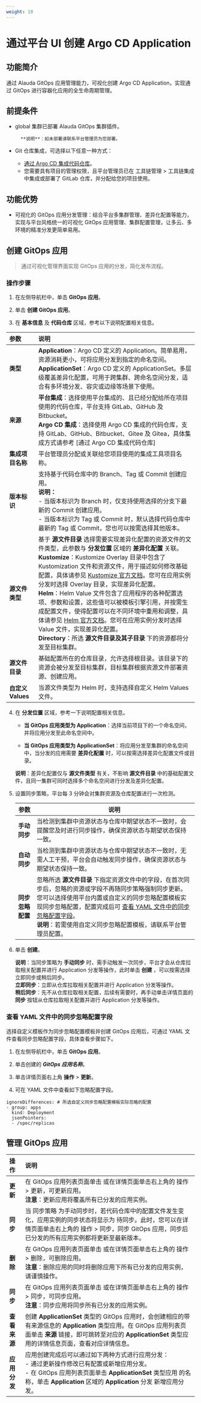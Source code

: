 ```yaml
---
weight: 10
---
```


# 通过平台 UI 创建 Argo CD Application

## 功能简介
通过 Alauda GitOps 应用管理能力，可视化创建 Argo CD Application，实现通过 GitOps 进行容器化应用的全生命周期管理。

## 前提条件 

- global 集群已部署 Alauda GitOps 集群插件。

        **说明**：如未部署请联系平台管理员为您部署。

- Git 仓库集成，可选择以下任意一种方式：
    - [通过 Argo CD 集成代码仓库](/ui/gitops/how_to/argocd_git)。
    - 您需要具有项目的管理权限，且平台管理员已在 工具链管理 > 工具链集成 中集成或部署了 GitLab 仓库，并分配给您的项目使用。

## 功能优势

- 可视化的 GitOps 应用分发管理：结合平台多集群管理、差异化配置等能力，实现与平台风格统一的可视化 GitOps 应用管理、集群配置管理，让多云、多环境的精准分发更简单易用。


## 创建 GitOps 应用

> 通过可视化管理界面实现 GitOps 应用的分发，简化发布流程。

### 操作步骤

1. 在左侧导航栏中，单击 **GitOps 应用**。

2. 单击 **创建 GitOps 应用**。

3. 在 **基本信息** 及 **代码仓库** 区域，参考以下说明配置相关信息。

|   **参数**                       | **说明** | 
| :----- | :--------------------------------- |
|   **类型**                       |**Application**：Argo CD 定义的 Application。简单易用，资源消耗更小，可将应用分发到指定的命名空间。<br/> **ApplicationSet**：Argo CD 定义的 ApplicationSet。多层级覆盖差异化配置，可用于跨集群、跨命名空间分发，适合有多环境分发、容灾或边缘等场景下使用。 |
|   **来源**                       |**平台集成**：选择使用平台集成的、且已经分配给所在项目使用的代码仓库，平台支持 GitLab、GitHub 及 Bitbucket。<br/> **Argo CD 集成**：选择使用 Argo CD 集成的代码仓库，支持 GitLab、GitHub、Bitbucket、Gitee 及 Gitea，具体集成方式请参考 [通过 Argo CD 集成代码仓库] |
|  **集成项目名称**                 | 平台管理员分配或关联给您项目使用的集成工具项目名称。|
|  **版本标识**                     | 支持基于代码仓库中的 Branch、Tag 或 Commit 创建应用。<br/>**说明：** <br/> - 当版本标识为 Branch 时，仅支持使用选择的分支下最新的 Commit 创建应用。<br/> - 当版本标识为 Tag 或 Commit 时，默认选择代码仓库中最新的 Tag 或 Commit，您也可以按需选择其他版本。|
|  **源文件类型**                   | 基于 **源文件目录** 选择需要实现差异化配置的资源文件的文件类型，此参数与 **分发位置** 区域的 **差异化配置** 关联。<br/>**Kustomize**：Kustomize Overlay 目录中包含了 Kustomization 文件和资源文件，用于描述如何修改基础配置，具体请参见 [Kustomize 官方文档](https://kubectl.docs.kubernetes.io/zh/guides/)。您可在应用实例分发时选择 Overlay 目录，实现差异化配置。<br/>**Helm**：Helm Value 文件包含了应用程序的各种配置选项、参数和设置，这些值可以被模板引擎引用，并按需生成配置文件，使得配置可以在不同环境中重用和调整，具体请参见 [Helm 官方文档](https://helm.sh/zh/docs/chart_template_guide/values_files/)。您可在应用实例分发时选择 Value 文件，实现差异化配置。<br/>**Directory**：所选 **源文件目录及其子目录** 下的资源都将分发至目标集群。|   
|  **源文件目录**                   |基础配置所在的仓库目录，允许选择根目录。该目录下的资源会被分发至目标集群，目标集群根据资源文件部署资源、创建应用。|   
|  **自定义 Values**               | 当源文件类型为 Helm 时，支持选择自定义 Helm Values 文件。|  

4. 在 **分发位置** 区域，参考一下说明配置相关信息。

    - **当 GitOps 应用类型为 Application**：选择当前项目下的一个命名空间，并将应用分发至此命名空间中。

    - **当 GitOps 应用类型为 ApplicationSet**：将应用分发至集群的命名空间中，当分发的应用需要 **差异化配置** 时，可以按需选择差异化配置文件或目录。

     **说明**：差异化配置仅与 **源文件类型** 有关，不影响 **源文件目录** 中的基础配置文件，且同一集群可同时选择多个命名空间进行分发及差异化配置。

5. 设置同步策略，平台每 3 分钟会对集群资源及仓库配置进行一次检测。

    |参数| 说明                                                         |
    | --------------------- | ------------------------------------------------------------ |
    |**手动同步**| 当检测到集群中资源状态与仓库中期望状态不一致时，会提醒您及时进行同步操作，确保资源状态与期望状态保持一致。|
    |**自动同步**| 当检测到集群中资源状态与仓库中期望状态不一致时，无需人工干预，平台会自动触发同步操作，确保资源状态与期望状态保持一致。 |
    |**同步忽略配置**|忽略所选 **源文件目录** 下指定资源文件中的字段，在首次同步后，忽略的资源或字段不再随同步策略强制同步更新。您可以选择使用平台内置或自定义的同步忽略配置模板实现同步忽略配置，配置完成后可 [查看 YAML 文件中的同步忽略配置字段](#viewyaml)。<br/>**说明**：若需使用自定义同步忽略配置模板，请联系平台管理员配置。|   

6. 单击 **创建**。

    **说明**：当同步策略为 **手动同步** 时，需手动触发一次同步，平台才会从仓库拉取相关配置并进行 Application 分发等操作，此时单击 **创建** ，可以按需选择立即同步或稍后同步。<br/>**立即同步**：立即从仓库拉取相关配置并进行 Application 分发等操作。<br/>**稍后同步**：先不从仓库拉取相关配置，后续有需要时，再手动单击详情页面的 **同步** 按钮从仓库拉取相关配置并进行 Application 分发等操作。

<a id="viewyaml"></a>
### 查看 YAML 文件中的同步忽略配置字段

选择自定义模板作为同步忽略配置模板并创建 GitOps 应用后，可通过 YAML 文件查看同步忽略配置字段，具体查看步骤如下。

1. 在左侧导航栏中，单击 **GitOps 应用**。

4. 单击创建的 ***GitOps 应用名称***。

5. 单击详情页面右上角 **操作** > **更新**。

5. 可在 YAML 文件中查看如下忽略配置字段。

```
ignoreDifferences: # 所选自定义同步忽略配置模板实际忽略的配置
- group: apps
  kind: Deployment
  jsonPointers:
  - /spec/replicas
```
## 管理 GitOps 应用
| 操作   | 说明                               |
| :----- | :--------------------------------- |
| **更新** | 在 GitOps 应用列表页面单击  或在详情页面单击右上角的 操作 > 更新，可更新应用。<br/>**注意**：更新应用将覆盖所有已分发的应用实例。 |
| **同步** | 当 同步策略 为手动同步时，若代码仓库中的配置文件发生变化，应用实例的同步状态将显示为 待同步。此时，您可以在详情页面单击右上角的 操作 > 同步，同步 GitOps 应用，同步后已分发的所有应用实例都将更新至最新版本。 |
| **删除** | 在 GitOps 应用列表页面单击  或在详情页面单击右上角的 操作 > 删除，可删除应用。<br/>**注意**：删除应用的同时将删除应用下所有已分发的应用实例，请谨慎操作。 |
| **同步** | 在 GitOps 应用列表页面单击  或在详情页面单击右上角的 操作 > 同步，可同步应用。<br/>**注意**：同步应用将同步所有已分发的应用实例。 |
| **查看来源** | 创建 **ApplicationSet** 类型的 GitOps 应用时，会创建相应的带有来源信息的 **Application** 类型应用。在 GitOps 应用列表页面单击 **来源** 链接，即可跳转至对应的 **ApplicationSet** 类型应用的详情信息页面，查看对应详情信息。 |
| **应用分发** | 应用创建完成后可以通过如下两种方式进行应用分发：<br/> - 通过更新操作修改已有配置或新增应用分发。<br/> - 在 GitOps 应用列表页面单击 **ApplicationSet** 类型应用 的名称，单击 **Application** 区域的 **Application** 分发 新增应用分发。|


